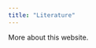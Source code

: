 ```yaml
---
title: "Literature"
---
```


<style type="text/css">
.title {
  display: none;
}
img {
  border-radius: 200px 200px 200px 200px;
}

</style>

More about this website.
